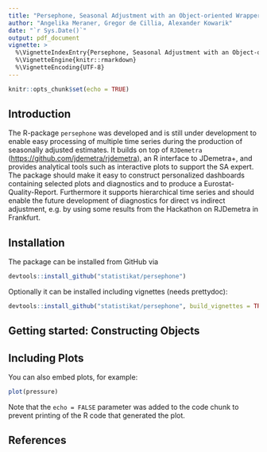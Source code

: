 ```yaml
---
title: "Persephone, Seasonal Adjustment with an Object-oriented Wrapper for RJDemetra"
author: "Angelika Meraner, Gregor de Cillia, Alexander Kowarik"
date: "`r Sys.Date()`"
output: pdf_document
vignette: >
  %\VignetteIndexEntry{Persephone, Seasonal Adjustment with an Object-oriented Wrapper for RJDemetra}
  %\VignetteEngine{knitr::rmarkdown}
  %\VignetteEncoding{UTF-8}
---
```


```r
knitr::opts_chunk$set(echo = TRUE)
```

## Introduction

The R-package `persephone` was developed and is still under development to enable easy processing of multiple time series during the production of seasonally adjusted estimates. 
It builds on top of `RJDemetra` (<https://github.com/jdemetra/rjdemetra>), an R interface to JDemetra+, and provides analytical tools such as interactive plots to support the SA expert. 
The package should make it easy to construct personalized dashboards containing selected plots and diagnostics and to produce a Eurostat-Quality-Report.
Furthermore it supports hierarchical time series and should enable the future development of diagnostics for direct vs indirect adjustment, e.g. by using some results from the Hackathon on RJDemetra in Frankfurt.

## Installation

The package can be installed from GitHub via 

```r
devtools::install_github("statistikat/persephone")
```

Optionally it can be installed including vignettes (needs prettydoc):

```r
devtools::install_github("statistikat/persephone", build_vignettes = TRUE)
```


## Getting started: Constructing Objects


## Including Plots

You can also embed plots, for example:

```r
plot(pressure)
```

Note that the `echo = FALSE` parameter was added to the code chunk to prevent printing of the R code that generated the plot.

## References
